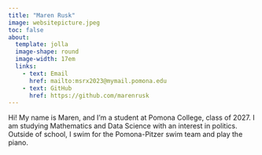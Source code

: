 ```yaml
---
title: "Maren Rusk"
image: websitepicture.jpeg
toc: false
about: 
  template: jolla
  image-shape: round
  image-width: 17em
  links: 
    - text: Email
      href: mailto:msrx2023@mymail.pomona.edu
    - text: GitHub
      href: https://github.com/marenrusk
---
```



Hi! My name is Maren, and I'm a student at Pomona College, class of 2027. I am studying Mathematics and Data Science with an interest in politics. Outside of school, I swim for the Pomona-Pitzer swim team and play the piano.
